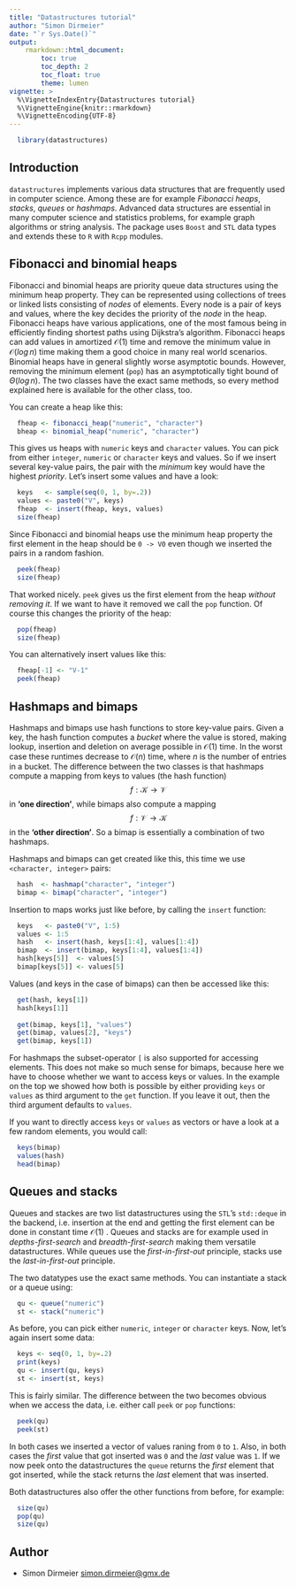 ```yaml
---
title: "Datastructures tutorial"
author: "Simon Dirmeier"
date: "`r Sys.Date()`"
output: 
    rmarkdown::html_document:
        toc: true
        toc_depth: 2
        toc_float: true
        theme: lumen
vignette: >
  %\VignetteIndexEntry{Datastructures tutorial}
  %\VignetteEngine{knitr::rmarkdown}
  %\VignetteEncoding{UTF-8}
---
```


```r
  library(datastructures)
```

## Introduction

`datastructures` implements various data structures that are frequently used in computer science. Among these are for example *Fibonacci heaps*, *stacks*, *queues* or *hashmaps*. Advanced data structures are essential
in many computer science and statistics problems, for example graph algorithms or string analysis. The package uses `Boost` and `STL` data types and extends these to `R` with `Rcpp` modules.


## Fibonacci and binomial heaps

Fibonacci and binomial heaps are priority queue data structures using the minimum heap property. They can be represented using collections of trees or linked lists consisting of *nodes* of elements. Every node is a pair of keys and values, where the key decides the priority of the *node* in the heap. Fibonacci heaps have various applications, one of the most famous being in efficiently finding shortest paths using Dijkstra's algorithm. Fibonacci heaps can add values in amortized $\mathcal{O}(1)$ time and remove the minimum value in $\mathcal{O}(log \, n)$ time making them a good choice in many real world scenarios. Binomial heaps have in general slightly worse asymptotic bounds. However, removing the minimum element (`pop`) has an asymptotically tight bound of $\Theta(log \, n)$. The two classes have the exact same methods, so every method explained here is available for the other class, too.

You can create a heap like this:

```r
  fheap <- fibonacci_heap("numeric", "character")
  bheap <- binomial_heap("numeric", "character")
```

This gives us heaps with `numeric` keys and `character` values. You can pick from either `integer`, `numeric` or `character` keys and values. So if we insert several key-value pairs, the pair with the *minimum* key would have the highest *priority*. Let's insert some values and have a look:

```r
  keys   <- sample(seq(0, 1, by=.2))
  values <- paste0("V", keys)
  fheap  <- insert(fheap, keys, values)
  size(fheap)
```

Since Fibonacci and binomial heaps use the minimum heap property the first element in the heap should be `0 -> V0` even though we inserted the pairs in a random fashion.

```r
  peek(fheap)
  size(fheap)
```

That worked nicely. `peek` gives us the first element from the heap *without removing it*. If we want to have it removed we call the `pop` function. Of course this changes the priority of the heap:

```r
  pop(fheap)
  size(fheap)
```

You can alternatively insert values like this:

```r
  fheap[-1] <- "V-1"
  peek(fheap)
```


## Hashmaps and bimaps

Hashmaps and bimaps use hash functions to store key-value pairs. Given a key, the hash function computes a *bucket* where the value is stored, making lookup, insertion and deletion on average possible in $\mathcal{O}(1)$ time. In the worst case these runtimes decrease to $\mathcal{O}(n)$ time, where $n$ is the number of entries in a bucket. The difference between the two classes is that hashmaps compute a mapping from keys to values (the hash function)
$$ \, f: \mathcal{K} \rightarrow \mathcal{V} \, $$
in **'one direction'**, while bimaps also compute a mapping 
$$ \, f: \mathcal{V} \rightarrow \mathcal{K} \, $$
in the **'other direction'**. So a bimap is essentially a combination of two hashmaps.

Hashmaps and bimaps can get created like this, this time we use `<character, integer>` pairs:

```r
  hash  <- hashmap("character", "integer")
  bimap <- bimap("character", "integer")
```

Insertion to maps works just like before, by calling the `insert` function:

```r
  keys   <- paste0("V", 1:5)
  values <- 1:5
  hash   <- insert(hash, keys[1:4], values[1:4])
  bimap  <- insert(bimap, keys[1:4], values[1:4])
  hash[keys[5]]  <- values[5]
  bimap[keys[5]] <- values[5]
```

Values (and keys in the case of bimaps) can then be accessed like this:

```r
  get(hash, keys[1])
  hash[keys[1]]
  
  get(bimap, keys[1], "values")
  get(bimap, values[2], "keys")
  get(bimap, keys[1])
```

For hashmaps the subset-operator `[` is also supported for accessing elements. This does not make so much sense for bimaps, because here we have to choose whether we want to access keys or values.  In the example on the top we showed how both is possible by either providing `keys` or `values` as third argument to the `get` function. If you leave it out, then the third argument defaults to `values`. 

If you want to directly access `keys` or `values` as vectors or have a look at a few random elements, you would call:

```r
  keys(bimap)
  values(hash)
  head(bimap)
```

## Queues and stacks

Queues and stackes are two list datastructures using the `STL`'s `std::deque` in the backend, i.e. insertion at the end and getting the first element can be done in constant time $\mathcal{O}(1)$ . Queues and stacks are for example used in *depths-first-search* and *breadth-first-search* making them versatile datastructures. While queues use the *first-in-first-out* principle, stacks use the *last-in-first-out* principle. 

The two datatypes use the exact same methods. You can instantiate a stack or a queue using:

```r
  qu <- queue("numeric")
  st <- stack("numeric")
```

As before, you can pick either `numeric`, `integer` or `character` keys. Now, let's again insert some data:

```r
  keys <- seq(0, 1, by=.2)
  print(keys)
  qu <- insert(qu, keys)
  st <- insert(st, keys)
```

This is fairly similar. The difference between the two becomes obvious when we access the data, i.e. either call `peek` or `pop` functions:

```r
  peek(qu)
  peek(st)
```

In both cases we inserted a vector of values raning from `0` to `1`. Also, in both cases the *first* value that got inserted was `0` and the *last* value was `1`. 
If we now peek onto the datastructures the `queue` returns the *first* element that got inserted, while the stack returns the *last* element that was inserted. 

Both datastructures also offer the other functions from before, for example:

```r
  size(qu)
  pop(qu)
  size(qu)
```


## Author

* Simon Dirmeier <a href="mailto:simon.dirmeier@gmx.de">simon.dirmeier@gmx.de</a>
